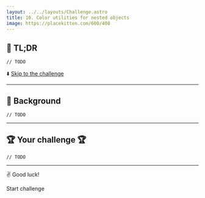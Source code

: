 ```yaml
---
layout: ../../layouts/Challenge.astro
title: 10. Color utilities for nested objects
image: https://placekitten.com/600/408
---
```



## 🐇 TL;DR

`// TODO`

⬇️ [Skip to the challenge](#-your-challenge)

---

## 🐢 Background

`// TODO`

---

## 🏆 Your challenge 🏆

`// TODO`

---

✌️ Good luck!

<ButtonLink path="https://play.tailwindcss.com/zIjXNKIMYi?file=config">Start challenge</ButtonLink>
